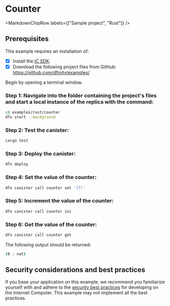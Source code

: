
# Counter

<MarkdownChipRow labels={["Sample project", "Rust"]} />

## Prerequisites
This example requires an installation of:

- [x] Install the [IC SDK](https://internetcomputer.org/docs/current/developer-docs/setup/install/).
- [x] Download the following project files from GitHub: https://github.com/dfinity/examples/

Begin by opening a terminal window.

### Step 1: Navigate into the folder containing the project's files and start a local instance of the replica with the command:

```bash
cd examples/rust/counter
dfx start --background
```

### Step 2: Test the canister:

```bash
cargo test
```

### Step 3: Deploy the canister:

```bash
dfx deploy
```

### Step 4: Set the value of the counter:

```bash
dfx canister call counter set '(7)'
```

### Step 5: Increment the value of the counter:

```bash
dfx canister call counter inc
```

### Step 6: Get the value of the counter:

```bash
dfx canister call counter get
```

The following output should be returned:

```bash
(8 : nat)
```


## Security considerations and best practices

If you base your application on this example, we recommend you familiarize yourself with and adhere to the [security best practices](https://internetcomputer.org/docs/current/references/security/) for developing on the Internet Computer. This example may not implement all the best practices.

